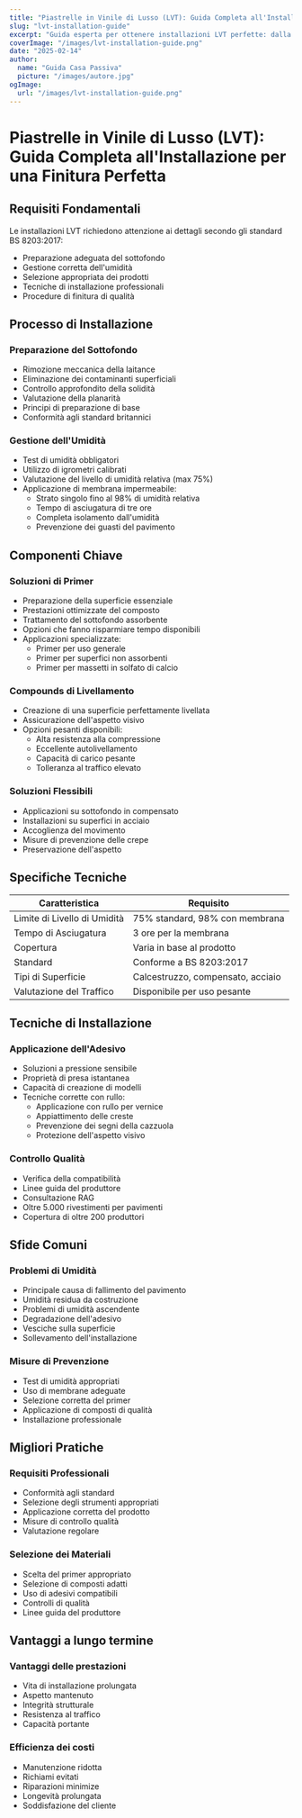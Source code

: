 ```yaml
---
title: "Piastrelle in Vinile di Lusso (LVT): Guida Completa all'Installazione per una Finitura Perfetta"
slug: "lvt-installation-guide"
excerpt: "Guida esperta per ottenere installazioni LVT perfette: dalla preparazione del sottofondo alla finitura finale, seguendo gli standard BS 8203:2017 per risultati duraturi."
coverImage: "/images/lvt-installation-guide.png"
date: "2025-02-14"
author:
  name: "Guida Casa Passiva"
  picture: "/images/autore.jpg"
ogImage:
  url: "/images/lvt-installation-guide.png"
---
```


# Piastrelle in Vinile di Lusso (LVT): Guida Completa all'Installazione per una Finitura Perfetta

## Requisiti Fondamentali

Le installazioni LVT richiedono attenzione ai dettagli secondo gli standard BS 8203:2017:

- Preparazione adeguata del sottofondo
- Gestione corretta dell'umidità
- Selezione appropriata dei prodotti
- Tecniche di installazione professionali
- Procedure di finitura di qualità

## Processo di Installazione

### Preparazione del Sottofondo
- Rimozione meccanica della laitance
- Eliminazione dei contaminanti superficiali
- Controllo approfondito della solidità
- Valutazione della planarità
- Principi di preparazione di base
- Conformità agli standard britannici

### Gestione dell'Umidità
- Test di umidità obbligatori
- Utilizzo di igrometri calibrati
- Valutazione del livello di umidità relativa (max 75%)
- Applicazione di membrana impermeabile:
  - Strato singolo fino al 98% di umidità relativa
  - Tempo di asciugatura di tre ore
  - Completa isolamento dall'umidità
  - Prevenzione dei guasti del pavimento

## Componenti Chiave

### Soluzioni di Primer
- Preparazione della superficie essenziale
- Prestazioni ottimizzate del composto
- Trattamento del sottofondo assorbente
- Opzioni che fanno risparmiare tempo disponibili
- Applicazioni specializzate:
  - Primer per uso generale
  - Primer per superfici non assorbenti
  - Primer per massetti in solfato di calcio

### Compounds di Livellamento
- Creazione di una superficie perfettamente livellata
- Assicurazione dell'aspetto visivo
- Opzioni pesanti disponibili:
  - Alta resistenza alla compressione
  - Eccellente autolivellamento
  - Capacità di carico pesante
  - Tolleranza al traffico elevato

### Soluzioni Flessibili
- Applicazioni su sottofondo in compensato
- Installazioni su superfici in acciaio
- Accoglienza del movimento
- Misure di prevenzione delle crepe
- Preservazione dell'aspetto

## Specifiche Tecniche

| Caratteristica | Requisito |
|----------------|-----------|
| Limite di Livello di Umidità | 75% standard, 98% con membrana |
| Tempo di Asciugatura | 3 ore per la membrana |
| Copertura | Varia in base al prodotto |
| Standard | Conforme a BS 8203:2017 |
| Tipi di Superficie | Calcestruzzo, compensato, acciaio |
| Valutazione del Traffico | Disponibile per uso pesante |

## Tecniche di Installazione

### Applicazione dell'Adesivo
- Soluzioni a pressione sensibile
- Proprietà di presa istantanea
- Capacità di creazione di modelli
- Tecniche corrette con rullo:
  - Applicazione con rullo per vernice
  - Appiattimento delle creste
  - Prevenzione dei segni della cazzuola
  - Protezione dell'aspetto visivo

### Controllo Qualità
- Verifica della compatibilità
- Linee guida del produttore
- Consultazione RAG
- Oltre 5.000 rivestimenti per pavimenti
- Copertura di oltre 200 produttori

## Sfide Comuni

### Problemi di Umidità
- Principale causa di fallimento del pavimento
- Umidità residua da costruzione
- Problemi di umidità ascendente
- Degradazione dell'adesivo
- Vesciche sulla superficie
- Sollevamento dell'installazione

### Misure di Prevenzione
- Test di umidità appropriati
- Uso di membrane adeguate
- Selezione corretta del primer
- Applicazione di composti di qualità
- Installazione professionale

## Migliori Pratiche

### Requisiti Professionali
- Conformità agli standard
- Selezione degli strumenti appropriati
- Applicazione corretta del prodotto
- Misure di controllo qualità
- Valutazione regolare

### Selezione dei Materiali
- Scelta del primer appropriato
- Selezione di composti adatti
- Uso di adesivi compatibili
- Controlli di qualità
- Linee guida del produttore

## Vantaggi a lungo termine

### Vantaggi delle prestazioni
- Vita di installazione prolungata
- Aspetto mantenuto
- Integrità strutturale
- Resistenza al traffico
- Capacità portante

### Efficienza dei costi
- Manutenzione ridotta
- Richiami evitati
- Riparazioni minimize
- Longevità prolungata
- Soddisfazione del cliente